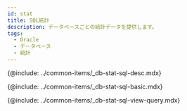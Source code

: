 ```yaml
---
id: stat
title: SQL統計
description: データベースごとの統計データを提供します。
tags:
  - Oracle
  - データベース
  - 統計
---
```


{@include: ../common-items/_db-stat-sql-desc.mdx} 

<!-- SQL 통계 기본 사용 안내 -->

{@include: ../common-items/_db-stat-sql-basic.mdx} 

<!-- 쿼리별 수행 추이, 자세히 보기 -->

{@include: ../common-items/_db-stat-sql-view-query.mdx} 
